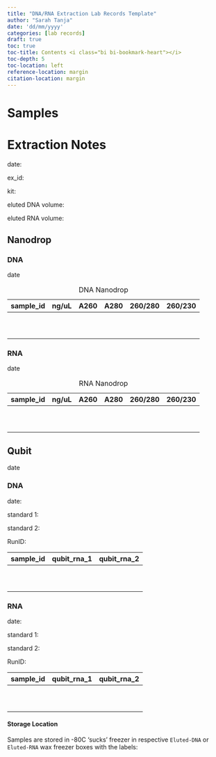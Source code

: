 ```yaml
---
title: "DNA/RNA Extraction Lab Records Template"
author: "Sarah Tanja"
date: 'dd/mm/yyyy'
categories: [lab records]
draft: true
toc: true
toc-title: Contents <i class="bi bi-bookmark-heart"></i>
toc-depth: 5
toc-location: left
reference-location: margin
citation-location: margin
---
```


# Samples

# Extraction Notes

date:

ex_id:

kit:

eluted DNA volume:

eluted RNA volume:

## Nanodrop

### DNA

date

| sample_id | ng/uL | A260 | A280 | 260/280 | 260/230 |
|-----------|-------|------|------|---------|---------|
|           |       |      |      |         |         |
|           |       |      |      |         |         |
|           |       |      |      |         |         |
|           |       |      |      |         |         |
|           |       |      |      |         |         |
|           |       |      |      |         |         |
|           |       |      |      |         |         |
|           |       |      |      |         |         |
|           |       |      |      |         |         |
|           |       |      |      |         |         |

: DNA Nanodrop

### RNA

date

| sample_id | ng/uL | A260 | A280 | 260/280 | 260/230 |
|-----------|-------|------|------|---------|---------|
|           |       |      |      |         |         |
|           |       |      |      |         |         |
|           |       |      |      |         |         |
|           |       |      |      |         |         |
|           |       |      |      |         |         |
|           |       |      |      |         |         |
|           |       |      |      |         |         |
|           |       |      |      |         |         |
|           |       |      |      |         |         |
|           |       |      |      |         |         |

: RNA Nanodrop

## Qubit

date

### DNA

date:

standard 1:

standard 2:

RunID:

| sample_id | qubit_rna_1 | qubit_rna_2 |
|-----------|-------------|-------------|
|           |             |             |
|           |             |             |
|           |             |             |
|           |             |             |
|           |             |             |
|           |             |             |
|           |             |             |
|           |             |             |
|           |             |             |
|           |             |             |

### RNA

date:

standard 1:

standard 2:

RunID:

| sample_id | qubit_rna_1 | qubit_rna_2 |
|-----------|-------------|-------------|
|           |             |             |
|           |             |             |
|           |             |             |
|           |             |             |
|           |             |             |
|           |             |             |
|           |             |             |
|           |             |             |
|           |             |             |
|           |             |             |

#### Storage Location

Samples are stored in -80C 'sucks' freezer in respective `Eluted-DNA` or `Eluted-RNA` wax freezer boxes with the labels:
